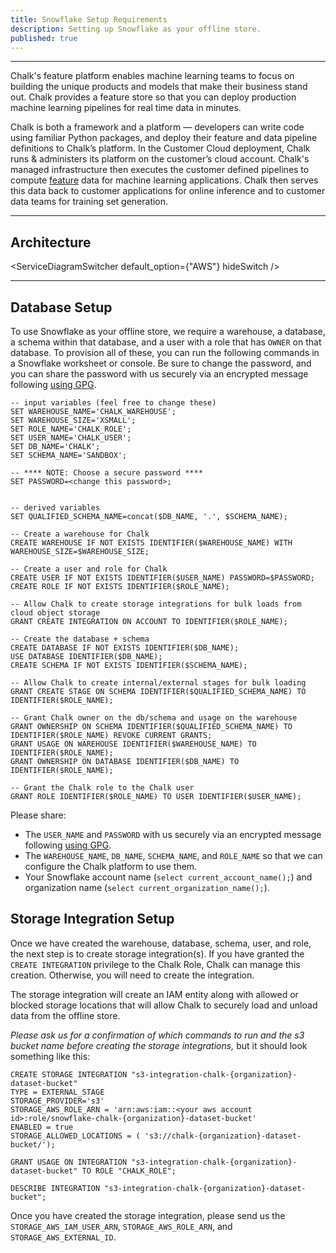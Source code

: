 ```yaml
---
title: Snowflake Setup Requirements
description: Setting up Snowflake as your offline store.
published: true
---
```



---

Chalk's feature platform enables
machine learning teams to focus on building the unique products and models
that make their business stand out. Chalk provides a feature store so that
you can deploy production machine learning pipelines for real time data
in minutes.

Chalk is both a framework and a platform — developers can write code
using familiar Python packages, and deploy their feature and data pipeline definitions
to Chalk’s platform. In the Customer Cloud deployment, Chalk runs &
administers its platform on the customer’s cloud account. Chalk's managed
infrastructure then executes the customer defined pipelines to compute
[feature](/docs/features)
data for machine learning applications. Chalk then serves this data
back to customer applications for online inference and to customer
data teams for training set generation.

---

## Architecture

<ServiceDiagramSwitcher default_option={"AWS"} hideSwitch />

---

## Database Setup

To use Snowflake as your offline store, we require
a warehouse, a database, a schema within that database, and a user with a role that
has `OWNER` on that database. To provision all of these, you can run the following
commands in a Snowflake worksheet or console. Be sure to change the password, and
you can share the password with us securely via an encrypted message following [using GPG](/docs/public-key).

```
-- input variables (feel free to change these)
SET WAREHOUSE_NAME='CHALK_WAREHOUSE';
SET WAREHOUSE_SIZE='XSMALL';
SET ROLE_NAME='CHALK_ROLE';
SET USER_NAME='CHALK_USER';
SET DB_NAME='CHALK';
SET SCHEMA_NAME='SANDBOX';

-- **** NOTE: Choose a secure password ****
SET PASSWORD=<change this password>;


-- derived variables
SET QUALIFIED_SCHEMA_NAME=concat($DB_NAME, '.', $SCHEMA_NAME);

-- Create a warehouse for Chalk
CREATE WAREHOUSE IF NOT EXISTS IDENTIFIER($WAREHOUSE_NAME) WITH WAREHOUSE_SIZE=$WAREHOUSE_SIZE;

-- Create a user and role for Chalk
CREATE USER IF NOT EXISTS IDENTIFIER($USER_NAME) PASSWORD=$PASSWORD;
CREATE ROLE IF NOT EXISTS IDENTIFIER($ROLE_NAME);

-- Allow Chalk to create storage integrations for bulk loads from cloud object storage
GRANT CREATE INTEGRATION ON ACCOUNT TO IDENTIFIER($ROLE_NAME);

-- Create the database + schema
CREATE DATABASE IF NOT EXISTS IDENTIFIER($DB_NAME);
USE DATABASE IDENTIFIER($DB_NAME);
CREATE SCHEMA IF NOT EXISTS IDENTIFIER($SCHEMA_NAME);

-- Allow Chalk to create internal/external stages for bulk loading
GRANT CREATE STAGE ON SCHEMA IDENTIFIER($QUALIFIED_SCHEMA_NAME) TO IDENTIFIER($ROLE_NAME);

-- Grant Chalk owner on the db/schema and usage on the warehouse
GRANT OWNERSHIP ON SCHEMA IDENTIFIER($QUALIFIED_SCHEMA_NAME) TO IDENTIFIER($ROLE_NAME) REVOKE CURRENT GRANTS;
GRANT USAGE ON WAREHOUSE IDENTIFIER($WAREHOUSE_NAME) TO IDENTIFIER($ROLE_NAME);
GRANT OWNERSHIP ON DATABASE IDENTIFIER($DB_NAME) TO IDENTIFIER($ROLE_NAME);

-- Grant the Chalk role to the Chalk user
GRANT ROLE IDENTIFIER($ROLE_NAME) TO USER IDENTIFIER($USER_NAME);
```

Please share:

- The `USER_NAME` and `PASSWORD` with us securely via an encrypted message following [using GPG](/docs/public-key).
- The `WAREHOUSE_NAME`, `DB_NAME`, `SCHEMA_NAME`, and `ROLE_NAME` so that we can configure the Chalk platform to use them.
- Your Snowflake account name (`select current_account_name();`) and organization name (`select current_organization_name();`).


## Storage Integration Setup

Once we have created the warehouse, database, schema, user, and role, the next step
is to create storage integration(s). If you have granted the `CREATE INTEGRATION` privilege to the
Chalk Role, Chalk can manage this creation. Otherwise, you will need to create the integration.

The storage integration will create an IAM entity
along with allowed or blocked storage locations that will allow Chalk to securely load
and unload data from the offline store.

*Please ask us for a confirmation of which commands to run and the s3 bucket name before
creating the storage integrations,* but it should look something like this:

```
CREATE STORAGE INTEGRATION "s3-integration-chalk-{organization}-dataset-bucket"
TYPE = EXTERNAL_STAGE
STORAGE_PROVIDER='s3'
STORAGE_AWS_ROLE_ARN = 'arn:aws:iam::<your aws account id>:role/snowflake-chalk-{organization}-dataset-bucket'
ENABLED = true
STORAGE_ALLOWED_LOCATIONS = ( 's3://chalk-{organization}-dataset-bucket/');

GRANT USAGE ON INTEGRATION "s3-integration-chalk-{organization}-dataset-bucket" TO ROLE "CHALK_ROLE";

DESCRIBE INTEGRATION "s3-integration-chalk-{organization}-dataset-bucket";
```

Once you have created the storage integration, please send us the `STORAGE_AWS_IAM_USER_ARN`,
`STORAGE_AWS_ROLE_ARN`, and `STORAGE_AWS_EXTERNAL_ID`.
